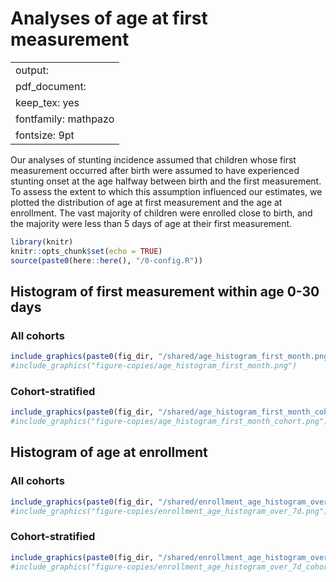 # Analyses of age at first measurement {#age-meas}

---
output:
  pdf_document:
    keep_tex: yes
fontfamily: mathpazo
fontsize: 9pt
---

\raggedright

Our analyses of stunting incidence assumed that children whose first measurement occurred after birth were assumed to have experienced stunting onset at the age halfway between birth and the first measurement. To assess the extent to which this assumption influenced our estimates, we plotted the distribution of age at first measurement and the age at enrollment. The vast majority of children were enrolled close to birth, and the majority were less than 5 days of age at their first measurement. 

```r
library(knitr)
knitr::opts_chunk$set(echo = TRUE)
source(paste0(here::here(), "/0-config.R"))
```

## Histogram of first measurement within age 0-30 days

### All cohorts
```r
include_graphics(paste0(fig_dir, "/shared/age_histogram_first_month.png"))
#include_graphics("figure-copies/age_histogram_first_month.png")
```

### Cohort-stratified
```r
include_graphics(paste0(fig_dir, "/shared/age_histogram_first_month_cohort.png"))
#include_graphics("figure-copies/age_histogram_first_month_cohort.png")
```



## Histogram of age at enrollment

### All cohorts
```r
include_graphics(paste0(fig_dir, "/shared/enrollment_age_histogram_over_7d.png"))
#include_graphics("figure-copies/enrollment_age_histogram_over_7d.png")
```

### Cohort-stratified
```r
include_graphics(paste0(fig_dir, "/shared/enrollment_age_histogram_over_7d_cohort.png"))
#include_graphics("figure-copies/enrollment_age_histogram_over_7d_cohort.png")
```



